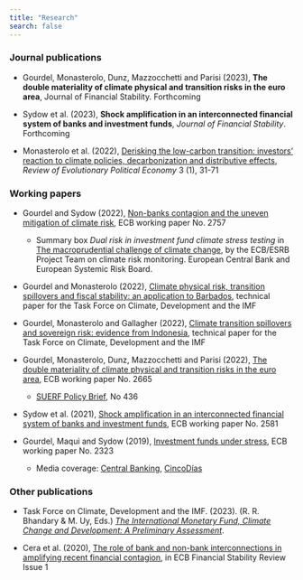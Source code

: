 ```yaml
---
title: "Research"
search: false
---
```


### Journal publications

- Gourdel, Monasterolo, Dunz, Mazzocchetti and Parisi (2023), __The double materiality of climate physical and transition risks in the euro area__, Journal of Financial Stability. Forthcoming

- Sydow et al. (2023), __Shock amplification in an interconnected financial system of banks and investment funds__, _Journal of Financial Stability_. Forthcoming

- Monasterolo et al. (2022), [Derisking the low-carbon transition: investors’ reaction to climate policies, decarbonization and distributive effects](https://link.springer.com/article/10.1007/s43253-021-00062-3), _Review of Evolutionary Political Economy_ 3 (1), 31-71

### Working papers

- Gourdel and Sydow (2022), [Non-banks contagion and the uneven mitigation of climate risk](https://www.ecb.europa.eu/pub/pdf/scpwps/ecb.wp2757~80ba1bf7dd.en.pdf), ECB working paper No. 2757
    + Summary box *Dual risk in investment fund climate stress testing* in [The macroprudential challenge of climate change](https://www.esrb.europa.eu/pub/pdf/reports/esrb.ecb.climate_report202207~622b791878.en.pdf), by the ECB/ESRB Project Team on climate risk monitoring. European Central Bank and European Systemic Risk Board.

- Gourdel and Monasterolo (2022), [Climate physical risk, transition spillovers and fiscal stability: an application to Barbados](https://www.bu.edu/gdp/2022/10/05/climate-physical-risk-transition-spillovers-and-fiscal-stability-an-application-to-barbados/), technical paper for the Task Force on Climate, Development and the IMF

- Gourdel, Monasterolo and Gallagher (2022), [Climate transition spillovers and sovereign risk: evidence from Indonesia](https://www.bu.edu/gdp/2022/03/23/climate-transition-spillovers-and-sovereign-risk-evidence-from-indonesia/), technical paper for the Task Force on Climate, Development and the IMF

- Gourdel, Monasterolo, Dunz, Mazzocchetti and Parisi (2022), [The double materiality of climate physical and transition risks in the euro area](https://www.ecb.europa.eu/pub/pdf/scpwps/ecb.wp2665~622858d454.en.pdf), ECB working paper No. 2665
    + [SUERF Policy Brief](https://www.suerf.org/suer-policy-brief/54311/the-double-materiality-of-climate-physical-and-transition-risks-in-the-euro-area), No 436

- Sydow et al. (2021), [Shock amplification in an interconnected financial system of banks and investment funds](https://www.ecb.europa.eu/pub/pdf/scpwps/ecb.wp2581~63c8ffb7dc.en.pdf), ECB working paper No. 2581

- Gourdel, Maqui and Sydow (2019), [Investment funds under stress](https://www.ecb.europa.eu/pub/pdf/scpwps/ecb.wp2323~e3e995fe5c.en.pdf), ECB working paper No. 2323
    + Media coverage: [Central Banking](https://www.centralbanking.com/investment/4520641/ecb-paper-sets-out-stress-tests-for-investment-funds), [CincoDías](https://cincodias.elpais.com/cincodias/2019/10/31/mercados/1572535929_915598.html)

### Other publications

- Task Force on Climate, Development and the IMF. (2023). (R. R. Bhandary & M. Uy, Eds.) [*The International Monetary Fund, Climate Change and Development: A Preliminary Assessment*](https://www.bu.edu/gdp/2023/03/24/the-international-monetary-fund-climate-and-development-a-preliminary-assessment/).

- Cera et al. (2020), [The role of bank and non-bank interconnections in amplifying recent financial contagion](https://www.ecb.europa.eu/pub/financial-stability/fsr/focus/2020/html/ecb.fsrbox202005_06~5321e041b0.en.html), in ECB Financial Stability Review Issue 1
